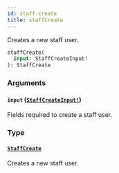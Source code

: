 ```yaml
---
id: staff-create
title: staffCreate
---
```


Creates a new staff user.

```graphql
staffCreate(
  input: StaffCreateInput!
): StaffCreate

```

### Arguments

#### `input` ([`StaffCreateInput!`](/developer/api-reference/inputs/staff-create-input))

Fields required to create a staff user.

### Type

#### [`StaffCreate`](/developer/api-reference/objects/staff-create)

Creates a new staff user.
